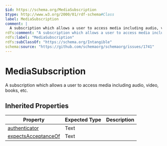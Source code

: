 ```yaml
---
$id: https://schema.org/MediaSubscription
$type: http://www.w3.org/2000/01/rdf-schema#Class
label: MediaSubscription
comment: |
  A subscription which allows a user to access media including audio, video, books, etc.
rdfs:comment: "A subscription which allows a user to access media including audio, video, books, etc."
rdfs:label: "MediaSubscription"
rdfs:subClassOf: "https://schema.org/Intangible"
schema:source: "https://github.com/schemaorg/schemaorg/issues/1741"
---
```


# MediaSubscription

A subscription which allows a user to access media including audio, video, books, etc.

## Inherited Properties

| Property | Expected Type | Description |
| --- | --- | --- |
| [authenticator](https://schema.org/authenticator) | Text |  |
| [expectsAcceptanceOf](https://schema.org/expectsAcceptanceOf) | Text |  |

